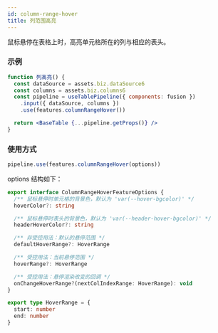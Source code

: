 ```yaml
---
id: column-range-hover
title: 列范围高亮
---
```


鼠标悬停在表格上时，高亮单元格所在的列与相应的表头。

### 示例

```jsx live
function 列高亮() {
  const dataSource = assets.biz.dataSource6
  const columns = assets.biz.columns6
  const pipeline = useTablePipeline({ components: fusion })
    .input({ dataSource, columns })
    .use(features.columnRangeHover())

  return <BaseTable {...pipeline.getProps()} />
}
```

### 使用方式

```jsx
pipeline.use(features.columnRangeHover(options))
```

options 结构如下：

```ts
export interface ColumnRangeHoverFeatureOptions {
  /** 鼠标悬停时单元格的背景色，默认为 'var(--hover-bgcolor)' */
  hoverColor?: string

  /** 鼠标悬停时表头的背景色，默认为 'var(--header-hover-bgcolor)' */
  headerHoverColor?: string

  /** 非受控用法：默认的悬停范围 */
  defaultHoverRange?: HoverRange

  /** 受控用法：当前悬停范围 */
  hoverRange?: HoverRange

  /** 受控用法：悬停渲染改变的回调 */
  onChangeHoverRange?(nextColIndexRange: HoverRange): void
}

export type HoverRange = {
  start: number
  end: number
}
```

